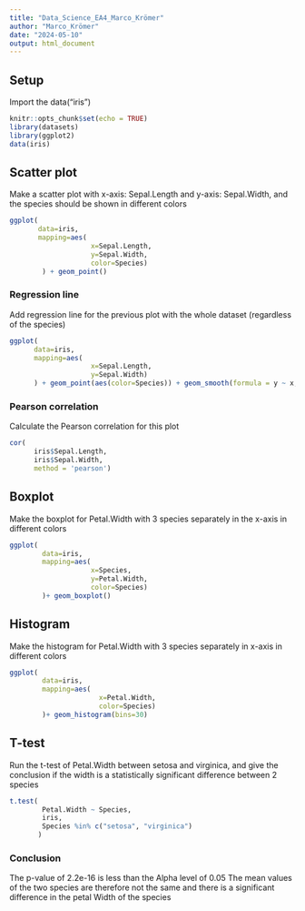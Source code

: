 ---
title: "Data_Science_EA4_Marco_Krömer"
author: "Marco_Krömer"
date: "2024-05-10"
output: html_document
---

## Setup

Import the data("iris")
```{r setup}
knitr::opts_chunk$set(echo = TRUE)
library(datasets)
library(ggplot2)
data(iris)
```

## Scatter plot

Make a scatter plot with x-axis: Sepal.Length and y-axis: Sepal.Width, and the species should be shown in different colors

```{r}
ggplot(
       data=iris,
       mapping=aes(
                    x=Sepal.Length,
                    y=Sepal.Width,
                    color=Species)
        ) + geom_point()
```

### Regression line

Add regression line for the previous plot with the whole dataset (regardless of the species)

```{r}
ggplot(
      data=iris,
      mapping=aes(
                    x=Sepal.Length,
                    y=Sepal.Width)
      ) + geom_point(aes(color=Species)) + geom_smooth(formula = y ~ x, method="lm")
```

### Pearson correlation

Calculate the Pearson correlation for this plot

```{r}
cor(
      iris$Sepal.Length,
      iris$Sepal.Width,
      method = 'pearson')
```


## Boxplot

Make the boxplot for Petal.Width with 3 species separately in the x-axis in different colors  

```{r}
ggplot(
        data=iris,
        mapping=aes(
                    x=Species, 
                    y=Petal.Width,
                    color=Species)
        )+ geom_boxplot() 
```

## Histogram

Make the histogram for Petal.Width with 3 species separately in x-axis in different colors


```{r}
ggplot(
        data=iris,
        mapping=aes( 
                      x=Petal.Width, 
                      color=Species)
        )+ geom_histogram(bins=30) 
```

## T-test

Run the t-test of Petal.Width between setosa and virginica, and give the conclusion if the width is a statistically significant difference between 2 species
```{r}
t.test(
        Petal.Width ~ Species, 
        iris, 
        Species %in% c("setosa", "virginica")
       )
```
### Conclusion   

The p-value of 2.2e-16 is less than the Alpha level of 0.05
The mean values of the two species are therefore not the same and there is a significant difference in the petal Width of the species



